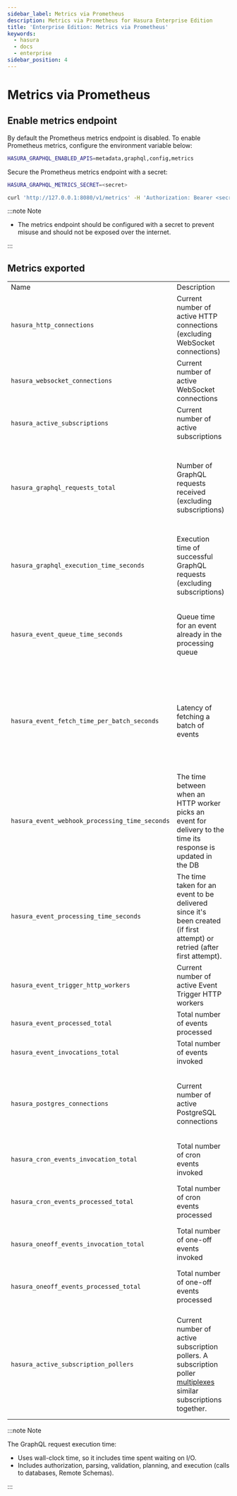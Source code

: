 ```yaml
---
sidebar_label: Metrics via Prometheus
description: Metrics via Prometheus for Hasura Enterprise Edition
title: 'Enterprise Edition: Metrics via Prometheus'
keywords:
  - hasura
  - docs
  - enterprise
sidebar_position: 4
---
```



# Metrics via Prometheus

<ProductBadge self />

## Enable metrics endpoint

By default the Prometheus metrics endpoint is disabled. To enable Prometheus metrics, configure the environment variable
below:

```bash
HASURA_GRAPHQL_ENABLED_APIS=metadata,graphql,config,metrics
```

Secure the Prometheus metrics endpoint with a secret:

```bash
HASURA_GRAPHQL_METRICS_SECRET=<secret>
```

```bash
curl 'http://127.0.0.1:8080/v1/metrics' -H 'Authorization: Bearer <secret>'
```

:::note Note

- The metrics endpoint should be configured with a secret to prevent misuse and should not be exposed over the internet.

:::

## Metrics exported

<table>
  <tr>
    <td>Name</td>
    <td>Description</td>
    <td>Type</td>
    <td>Labels</td>
    <td>Comment</td>
  </tr>
  <tr>
    <td><code>hasura_http_connections</code></td>
    <td>Current number of active HTTP connections (excluding WebSocket connections)</td>
    <td>Gauge</td>
    <td>none</td>
    <td>Represents the HTTP load on the server</td>
  </tr>
  <tr>
    <td><code>hasura_websocket_connections</code></td>
    <td>Current number of active WebSocket connections</td>
    <td>Gauge</td>
    <td>none</td>
    <td>Represents the websocket load on the server.</td>
  </tr>
  <tr>
    <td><code>hasura_active_subscriptions</code></td>
    <td>Current number of active subscriptions</td>
    <td>Gauge</td>
    <td>none</td>
    <td>Represents the subscription load on the server.</td>
  </tr>
  <tr>
    <td><code>hasura_graphql_requests_total</code></td>
    <td>Number of GraphQL requests received (excluding subscriptions)</td>
    <td>Counter</td>
    <td>&#8226; "operation_type": query|mutation|unknown <br/>
      &#8226; The "unknown" operation type will be returned for queries that fail authorization, parsing, or certain
      validations<br/>
      &#8226; "response_status": success|failed
    </td>
    <td>Represents the graphql query/mutation traffic on the server.</td>
  </tr>
  <tr>
    <td><code>hasura_graphql_execution_time_seconds</code></td>
    <td>Execution time of successful GraphQL requests (excluding subscriptions)</td>
    <td>Histogram<br/><br/>Buckets: 0.01, 0.03, 0.1, 0.3, 1, 3, 10</td>
    <td>&#8226; "operation_type": query|mutation</td>
    <td>If more requests are falling in the higher buckets, you should consider <a href="/latest/deployment/performance-tuning">tuning the performance</a>.</td>
  </tr>
  <tr>
    <td><code>hasura_event_queue_time_seconds</code></td>
    <td>Queue time for an event already in the processing queue</td>
    <td>Histogram<br/><br/>Buckets: 0.01, 0.03, 0.1, 0.3, 1, 3, 10, 30, 100</td>
    <td>none</td>
    <td>More events in higher bucket implies slow processing, you can consider increasing the <a href="/latest/deployment/graphql-engine-flags/reference/#events-http-pool-size">HTTP pool size</a> or optimizing the webhook server.</td>
  </tr>
  <tr>
    <td><code>hasura_event_fetch_time_per_batch_seconds</code></td>
    <td>Latency of fetching a batch of events</td>
    <td>Histogram<br/><br/>Buckets: 0.0001, 0.0003, 0.001, 0.003, 0.01, 0.03, 0.1, 0.3, 1, 3, 10</td>
    <td>none</td>
    <td>A higher metric indicates slower polling of events from the database, you should consider looking into the performance of your database.</td>
  </tr>
  <tr>
    <td><code>hasura_event_webhook_processing_time_seconds</code></td>
    <td>The time between when an HTTP worker picks an event for delivery to the time its response is updated in the DB</td>
    <td>Histogram<br/><br/>Buckets: 0.01, 0.03, 0.1, 0.3, 1, 3, 10</td>
    <td>none</td>
    <td>A higher processing time indicates slow webhook, you should try to optimize the event webhook.</td>
  </tr>
  <tr>
    <td><code>hasura_event_processing_time_seconds</code></td>
    <td>The time taken for an event to be delivered since it's been created (if first attempt) or retried (after first attempt).</td>
    <td>Histogram<br/><br/>Buckets: 0.01, 0.03, 0.1, 0.3, 1, 3, 10, 30, 100</td>
    <td>none</td>
    <td>This metric can be considered as the end-to-end processing time for an event.</td>
  </tr>
  <tr>
    <td><code>hasura_event_trigger_http_workers</code></td>
    <td>Current number of active Event Trigger HTTP workers</td>
    <td>Gauge</td>
    <td>none</td>
    <td>Compare this number to the <a href="/latest/deployment/graphql-engine-flags/reference/#events-http-pool-size">HTTP pool size</a>. Consider increasing it if the metric is near the current configured value.</td>
  </tr>
  <tr>
    <td><code>hasura_event_processed_total</code></td>
    <td>Total number of events processed</td>
    <td>Counter</td>
    <td>&#8226; "status": success|failed</td>
    <td>Represents the Event Trigger egress.</td>
  </tr>
  <tr>
    <td><code>hasura_event_invocations_total</code></td>
    <td>Total number of events invoked</td>
    <td>Counter</td>
    <td>&#8226; "status": success|failed</td>
    <td>Represents the Event Trigger webhook HTTP requests made.</td>
  </tr>
  <tr>
    <td><code>hasura_postgres_connections</code></td>
    <td>Current number of active PostgreSQL connections</td>
    <td>Gauge</td>
    <td>&#8226; "source_name": name of the database<br/>
      &#8226; "conn_info": connection url string (password omitted) or name of the connection url environment variable<br/>
      &#8226; "role": primary|replica
    </td>
    <td>Compare this to <a href="/latest/api-reference/syntax-defs/#pgpoolsettings">pool settings</a>.</td>
  </tr>
  <tr>
  <td><code>hasura_cron_events_invocation_total</code></td>
  <td>Total number of cron events invoked</td>
  <td>Counter</td>
  <td>&#8226; "status": success|failed<br /></td>
  <td>Total number of invocations made for cron events.</td>
</tr>
<tr>
  <td><code>hasura_cron_events_processed_total</code></td>
  <td>Total number of cron events processed</td>
  <td>Counter</td>
  <td>&#8226; "status": success|failed<br /></td>
  <td>
    Compare this to <code>hasura_cron_events_invocation_total</code>. A high difference between the two metrics
    indicates high failure rate of the cron webhook.
  </td>
</tr>
<tr>
  <td><code>hasura_oneoff_events_invocation_total</code></td>
  <td>Total number of one-off events invoked</td>
  <td>Counter</td>
  <td>&#8226; "status": success|failed<br /></td>
  <td>Total number of invocations made for one-off events.</td>
</tr>

<tr>
  <td>
    <code>hasura_oneoff_events_processed_total</code>
  </td>
  <td>Total number of one-off events processed</td>
  <td>Counter</td>
  <td>
    &#8226; "status": success|failed
    <br />
  </td>
  <td>
    Compare this to <code>hasura_oneoff_events_invocation_total</code>. A high difference between the two metrics
    indicates high failure rate of the one-off webhook.
  </td>
</tr>
<tr>
  <td>
    <code>hasura_active_subscription_pollers</code>
  </td>
  <td>Current number of active subscription pollers. A subscription poller <a href="https://github.com/hasura/graphql-engine/blob/master/architecture/live-queries.md#idea-3-batch-multiple-live-queries-into-one-sql-query">multiplexes </a> similar subscriptions together.
 </td>
  <td>Gauge</td>
  <td>
    &#8226; "subscription_kind": streaming|live-query
    <br />
  </td>
  <td>
    The value of this metric is supposed to be proportional to the number of uniquely parameterised subscriptions i.e. subscriptions with the same selection set
    but with different input arguments and session variables are multiplexed on the same poller.
    If this metric is high then it may be an indication that there are too many uniquely parameterised subscriptions
    which could be optimized for better performance.
    </td>
</tr>

</table>

:::note Note

The GraphQL request execution time:

- Uses wall-clock time, so it includes time spent waiting on I/O.
- Includes authorization, parsing, validation, planning, and execution (calls to databases, Remote Schemas).

:::
